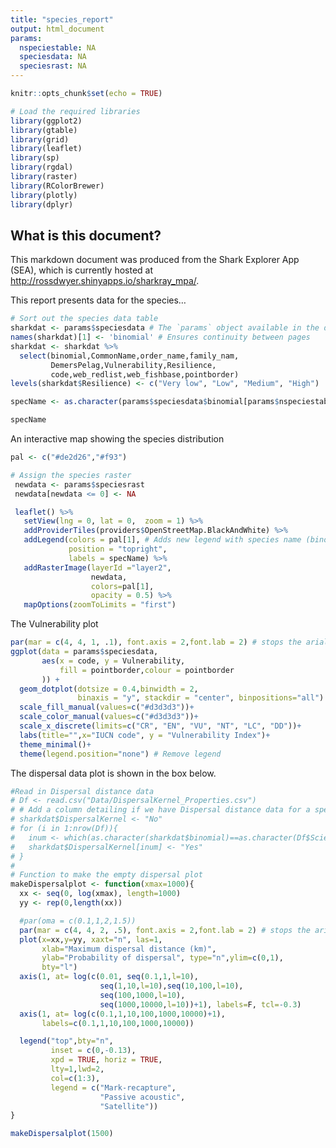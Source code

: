 ```yaml
---
title: "species_report"
output: html_document
params:
  nspeciestable: NA
  speciesdata: NA
  speciesrast: NA
---
```


```r
knitr::opts_chunk$set(echo = TRUE)
```

```r
# Load the required libraries
library(ggplot2)
library(gtable)
library(grid)
library(leaflet)
library(sp)
library(rgdal)
library(raster)
library(RColorBrewer)
library(plotly)
library(dplyr)
```


## What is this document?

This markdown document was produced from the Shark Explorer App (SEA), which is currently hosted at <http://rossdwyer.shinyapps.io/sharkray_mpa/>.

This report presents data for the species...
```r
# Sort out the species data table
sharkdat <- params$speciesdata # The `params` object available in the document.
names(sharkdat)[1] <- 'binomial' # Ensures continuity between pages
sharkdat <- sharkdat %>%
  select(binomial,CommonName,order_name,family_nam,
         DemersPelag,Vulnerability,Resilience,
         code,web_redlist,web_fishbase,pointborder)
levels(sharkdat$Resilience) <- c("Very low", "Low", "Medium", "High")

specName <- as.character(params$speciesdata$binomial[params$nspeciestable])  # Assign the row number to the df to extract the species name

specName
```


An interactive map showing the species distribution
```r
pal <- c("#de2d26","#f93")

# Assign the species raster
 newdata <- params$speciesrast
 newdata[newdata <= 0] <- NA 

 leaflet() %>% 
   setView(lng = 0, lat = 0,  zoom = 1) %>% 
   addProviderTiles(providers$OpenStreetMap.BlackAndWhite) %>%
   addLegend(colors = pal[1], # Adds new legend with species name (binomial)
             position = "topright",
             labels = specName) %>%
   addRasterImage(layerId ="layer2",
                  newdata,
                  colors=pal[1], 
                  opacity = 0.5) %>%
   mapOptions(zoomToLimits = "first")

```

The Vulnerability plot
```r
par(mar = c(4, 4, 1, .1), font.axis = 2,font.lab = 2) # stops the arial font issue   
ggplot(data = params$speciesdata,
       aes(x = code, y = Vulnerability, 
           fill = pointborder,colour = pointborder
       )) + 
  geom_dotplot(dotsize = 0.4,binwidth = 2, 
               binaxis = "y", stackdir = "center", binpositions="all") + 
  scale_fill_manual(values=c("#d3d3d3"))+
  scale_color_manual(values=c("#d3d3d3"))+
  scale_x_discrete(limits=c("CR", "EN", "VU", "NT", "LC", "DD"))+
  labs(title="",x="IUCN code", y = "Vulnerability Index")+
  theme_minimal()+
  theme(legend.position="none") # Remove legend
```

The dispersal data plot is shown in the box below.

```r
#Read in Dispersal distance data
# Df <- read.csv("Data/DispersalKernel_Properties.csv")
# # Add a column detailing if we have Dispersal distance data for a species
# sharkdat$DispersalKernel <- "No"
# for (i in 1:nrow(Df)){
#   inum <- which(as.character(sharkdat$binomial)==as.character(Df$ScientificName[i]))
#   sharkdat$DispersalKernel[inum] <- "Yes"
# }
# 
# Function to make the empty dispersal plot
makeDispersalplot <- function(xmax=1000){
  xx <- seq(0, log(xmax), length=1000)
  yy <- rep(0,length(xx))

  #par(oma = c(0.1,1,2,1.5))
  par(mar = c(4, 4, 2, .5), font.axis = 2,font.lab = 2) # stops the arial font issue
  plot(x=xx,y=yy, xaxt="n", las=1,
       xlab="Maximum dispersal distance (km)",
       ylab="Probability of dispersal", type="n",ylim=c(0,1),
       bty="l")
  axis(1, at= log(c(0.01, seq(0.1,1,l=10),
                    seq(1,10,l=10),seq(10,100,l=10),
                    seq(100,1000,l=10),
                    seq(1000,10000,l=10))+1), labels=F, tcl=-0.3)
  axis(1, at= log(c(0.1,1,10,100,1000,10000)+1),
       labels=c(0.1,1,10,100,1000,10000))

  legend("top",bty="n",
         inset = c(0,-0.13),
         xpd = TRUE, horiz = TRUE,
         lty=1,lwd=2,
         col=c(1:3),
         legend = c("Mark-recapture",
                    "Passive acoustic",
                    "Satellite"))
}

makeDispersalplot(1500) 
```
    

  

  
